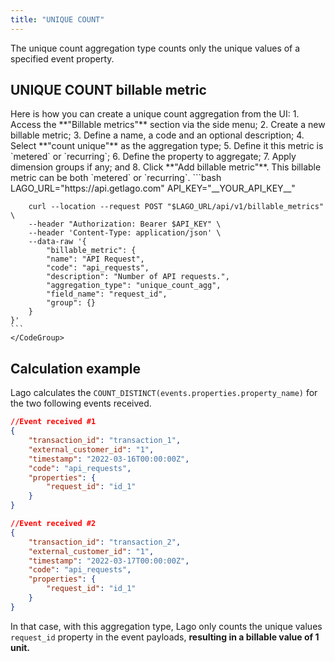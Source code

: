 ```yaml
---
title: "UNIQUE COUNT"
---
```


The unique count aggregation type counts only the unique values of a specified event property.

## UNIQUE COUNT billable metric

<Tabs>
  <Tab title="Dashboard">
    Here is how you can create a unique count aggregation from the UI:
    1. Access the **"Billable metrics"** section via the side menu;
    2. Create a new billable metric;
    3. Define a name, a code and an optional description;
    4. Select **"count unique"** as the aggregation type;
    5. Define it this metric is `metered` or `recurring`;
    6. Define the property to aggregate;
    7. Apply dimension groups if any; and
    8. Click **"Add billable metric"**.

<Info>
   This billable metric can be both `metered` or `recurring`.
</Info>
  </Tab>
  <Tab title="API">
    <CodeGroup>
    ```bash
        LAGO_URL="https://api.getlago.com"
        API_KEY="__YOUR_API_KEY__"

        curl --location --request POST "$LAGO_URL/api/v1/billable_metrics" \
        --header "Authorization: Bearer $API_KEY" \
        --header 'Content-Type: application/json' \
        --data-raw '{
            "billable_metric": {
            "name": "API Request",
            "code": "api_requests",
            "description": "Number of API requests.",
            "aggregation_type": "unique_count_agg",
            "field_name": "request_id",
            "group": {}
        }
    }'
    ```
    </CodeGroup>
  </Tab>
</Tabs>

## Calculation example
Lago calculates the `COUNT_DISTINCT(events.properties.property_name)` for the two following events received. 

```json
//Event received #1
{
    "transaction_id": "transaction_1",
    "external_customer_id": "1",
    "timestamp": "2022-03-16T00:00:00Z",
    "code": "api_requests",
    "properties": {
        "request_id": "id_1"
    }
}

//Event received #2
{
    "transaction_id": "transaction_2",
    "external_customer_id": "1",
    "timestamp": "2022-03-17T00:00:00Z",
    "code": "api_requests",
    "properties": {
        "request_id": "id_1"
    }
}
```

In that case, with this aggregation type, Lago only counts the unique values `request_id` property in the event payloads, **resulting in a billable value of 1 unit.**
